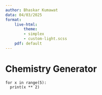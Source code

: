 ```yaml
---
author: Bhaskar Kumawat
data: 04/03/2025
format: 
    live-html:
        theme:
        - simplex
        - custom-light.scss
    pdf: default
---
```


# Chemistry Generator {.unnumbered}

```pyodide
for x in range(5):
  print(x ** 2)
```
